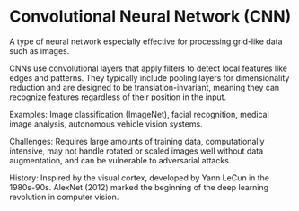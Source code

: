 # Convolutional Neural Network (CNN)

A type of neural network especially effective for processing grid-like data such as images.

CNNs use convolutional layers that apply filters to detect local features like edges and patterns. They typically include pooling layers for dimensionality reduction and are designed to be translation-invariant, meaning they can recognize features regardless of their position in the input.

Examples: Image classification (ImageNet), facial recognition, medical image analysis, autonomous vehicle vision systems.

Challenges: Requires large amounts of training data, computationally intensive, may not handle rotated or scaled images well without data augmentation, and can be vulnerable to adversarial attacks.

History: Inspired by the visual cortex, developed by Yann LeCun in the 1980s-90s. AlexNet (2012) marked the beginning of the deep learning revolution in computer vision.
